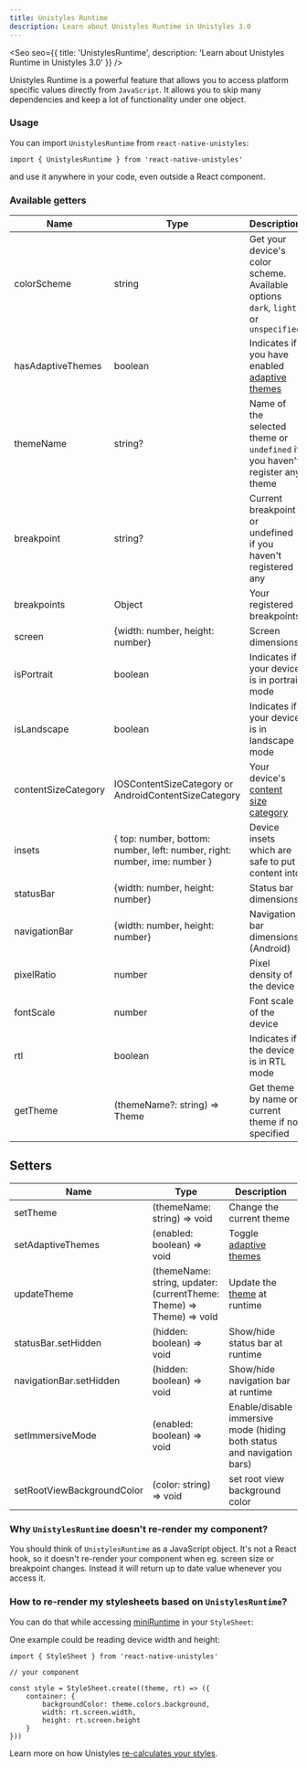 ```yaml
---
title: Unistyles Runtime
description: Learn about Unistyles Runtime in Unistyles 3.0
---
```



<Seo
    seo={{
        title: 'UnistylesRuntime',
        description: 'Learn about Unistyles Runtime in Unistyles 3.0'
    }}
/>

Unistyles Runtime is a powerful feature that allows you to access platform specific values directly from `JavaScript`.
It allows you to skip many dependencies and keep a lot of functionality under one object.

### Usage

You can import `UnistylesRuntime` from `react-native-unistyles`:

```tsx /UnistylesRuntime/
import { UnistylesRuntime } from 'react-native-unistyles'
```

and use it anywhere in your code, even outside a React component.

### Available getters

| Name | Type | Description |
| ----| ---- | ----------- |
| colorScheme | string | Get your device's color scheme. Available options `dark`, `light` or `unspecified` |
| hasAdaptiveThemes | boolean | Indicates if you have enabled [adaptive themes](/v3/guides/theming#adaptive-themes) |
| themeName | string? | Name of the selected theme or `undefined` if you haven't register any theme |
| breakpoint | string? | Current breakpoint or undefined if you haven't registered any |
| breakpoints | Object | Your registered breakpoints |
| screen | \{width: number, height: number\} | Screen dimensions |
| isPortrait | boolean | Indicates if your device is in portrait mode |
| isLandscape | boolean | Indicates if your device is in landscape mode |
| contentSizeCategory | IOSContentSizeCategory or AndroidContentSizeCategory | Your device's [content size category](/v3/references/content-size-category/) |
| insets | \{ top: number, bottom: number, left: number, right: number, ime: number \} | Device insets which are safe to put content into |
| statusBar | \{width: number, height: number\} | Status bar dimensions |
| navigationBar | \{width: number, height: number\} | Navigation bar dimensions (Android) |
| pixelRatio | number | Pixel density of the device |
| fontScale | number | Font scale of the device |
| rtl | boolean | Indicates if the device is in RTL mode |
| getTheme | (themeName?: string) => Theme | Get theme by name or current theme if not specified |

## Setters

| Name | Type | Description |
| ----| ---- | ----------- |
| setTheme | (themeName: string) => void | Change the current theme |
| setAdaptiveThemes | (enabled: boolean) => void | Toggle [adaptive themes](/v3/guides/theming#adaptive-themes) |
| updateTheme | (themeName: string, updater: (currentTheme: Theme) => Theme) => void | Update the [theme](/v3/guides/theming/#update-theme-during-runtime) at runtime |
| statusBar.setHidden | (hidden: boolean) => void | Show/hide status bar at runtime |
| navigationBar.setHidden | (hidden: boolean) => void | Show/hide navigation bar at runtime |
| setImmersiveMode | (enabled: boolean) => void | Enable/disable immersive mode (hiding both status and navigation bars) |
| setRootViewBackgroundColor | (color: string) => void | set root view background color |

### Why `UnistylesRuntime` doesn't re-render my component?

You should think of `UnistylesRuntime` as a JavaScript object.
It's not a React hook, so it doesn't re-render your component when eg. screen size or breakpoint changes.
Instead it will return up to date value whenever you access it.

### How to re-render my stylesheets based on `UnistylesRuntime`?

You can do that while accessing [miniRuntime](/v3/references/mini-runtime/) in your `StyleSheet`:

One example could be reading device width and height:

```tsx /runtime/
import { StyleSheet } from 'react-native-unistyles'

// your component

const style = StyleSheet.create((theme, rt) => ({
    container: {
        backgroundColor: theme.colors.background,
        width: rt.screen.width,
        height: rt.screen.height
    }
}))
```

Learn more on how Unistyles [re-calculates your styles](/v3/start/how-unistyles-works).
